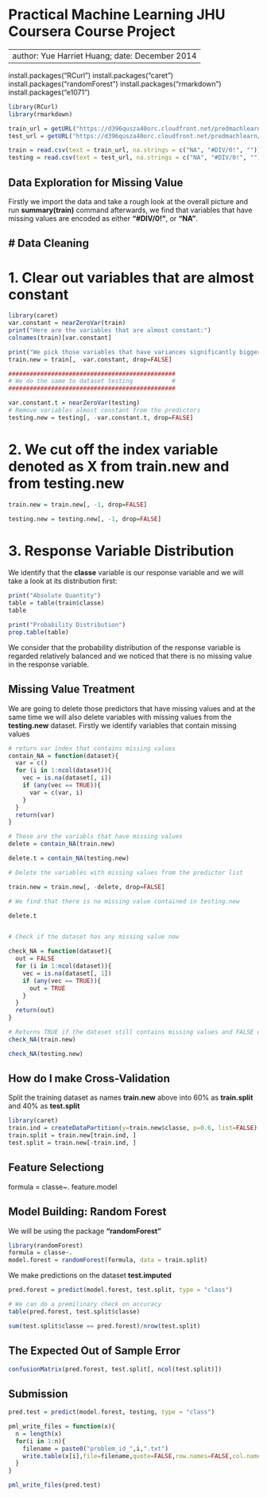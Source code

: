 Practical Machine Learning JHU Coursera Course Project
=======================================================
---
author: Yue Harriet Huang; date: December 2014
---

install.packages("RCurl")
install.packages("caret")
install.packages("randomForest")
install.packages("rmarkdown")
install.packages("e1071")



```r
library(RCurl)
library(rmarkdown)

train_url = getURL("https://d396qusza40orc.cloudfront.net/predmachlearn/pml-training.csv")
test_url = getURL("https://d396qusza40orc.cloudfront.net/predmachlearn/pml-testing.csv")

train = read.csv(text = train_url, na.strings = c("NA", "#DIV/0!", ""))
testing = read.csv(text = test_url, na.strings = c("NA", "#DIV/0!", ""))

```

Data Exploration for Missing Value
----------------------------------------
Firstly we import the data and take a rough look at the overall picture and run **summary(train)** command afterwards, we find that variables that have missing values are encoded as either **"#DIV/0!"**, or **"NA"**.

# Data Cleaning
----------------------------------------
# 1. Clear out variables that are almost constant
```r
library(caret)
var.constant = nearZeroVar(train)
print("Here are the variables that are almost constant:")
colnames(train)[var.constant]

print("We pick those variables that have variances significantly bigger than 0 in training models:")
train.new = train[, -var.constant, drop=FALSE]

###############################################
# We do the same to dataset testing           #
###############################################

var.constant.t = nearZeroVar(testing)
# Remove variables almost constant from the predictors
testing.new = testing[, -var.constant.t, drop=FALSE]

```

# 2. We cut off the index variable denoted as **X** from **train.new** and from **testing.new**
```r
train.new = train.new[, -1, drop=FALSE]

testing.new = testing.new[, -1, drop=FALSE]
```


# 3. Response Variable Distribution

We identify that the **classe** variable is our response variable and we will take a look at its distribution first:

```r
print("Absolute Quantity")
table = table(train$classe)
table

print("Probability Distribution")
prop.table(table)

```
We consider that the probability distribution of the response variable is regarded relatively balanced and we noticed that there is no missing value in the response variable.

Missing Value Treatment
-------------------------------------------------------------------
We are going to delete those predictors that have missing values and at the same time we will also delete variables with missing values from the **testing.new** dataset.
Firstly we identify variables that contain missing values

```r

# return var index that contains missing values 
contain_NA = function(dataset){
  var = c()
  for (i in 1:ncol(dataset)){
    vec = is.na(dataset[, i])
    if (any(vec == TRUE)){ 
      var = c(var, i) 
    } 
  }
  return(var) 
}

# These are the variabls that have missing values
delete = contain_NA(train.new)

delete.t = contain_NA(testing.new)

# Delete the variables with missing values from the predictor list

train.new = train.new[, -delete, drop=FALSE]

# We find that there is no missing value contained in testing.new

delete.t


# Check if the dataset has any missing value now

check_NA = function(dataset){
  out = FALSE
  for (i in 1:ncol(dataset)){  
    vec = is.na(dataset[, 1])
    if (any(vec == TRUE)){ 
      out = TRUE
    }
  }
  return(out)
}

# Returns TRUE if the dataset still contains missing values and FALSE otherwise
check_NA(train.new)

check_NA(testing.new)

```

How do I make Cross-Validation
--------------------------------------------------------------------
Split the training dataset as names **train.new** above into 60% as **train.split** and 40% as **test.split**

```r
library(caret)
train.ind = createDataPartition(y=train.new$classe, p=0.6, list=FALSE) # create index of training set
train.split = train.new[train.ind, ]
test.split = train.new[-train.ind, ]

```


Feature Selectiong
--------------------------------------------------
formula = classe~.
feature.model

Model Building: Random Forest
--------------------------------------------------
We will be using the package **"randomForest"**

```r
library(randomForest)
formula = classe~.
model.forest = randomForest(formula, data = train.split)
```

We make predictions on the dataset **test.imputed**

```r
pred.forest = predict(model.forest, test.split, type = "class")

# We can do a premilinary check on accuracy
table(pred.forest, test.split$classe)

sum(test.split$classe == pred.forest)/nrow(test.split)
```
The Expected Out of Sample Error
---------------------------------------------------------------------

```r
confusionMatrix(pred.forest, test.split[, ncol(test.split)])
```

Submission
---------------------------------------------------------------------

```r
pred.test = predict(model.forest, testing, type = "class")

pml_write_files = function(x){
  n = length(x)
  for(i in 1:n){
    filename = paste0("problem_id_",i,".txt")
    write.table(x[i],file=filename,quote=FALSE,row.names=FALSE,col.names=FALSE)
  }
}

pml_write_files(pred.test)

```